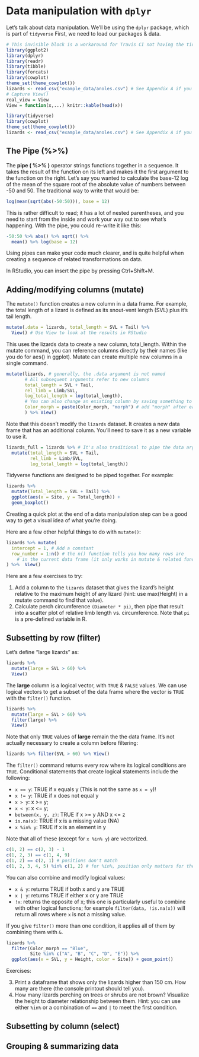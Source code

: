 # Data manipulation with `dplyr`

Let's talk about data manipulation.  We'll be using the `dplyr` package, which is part of `tidyverse` First, we need to load our packages & data. 

```r
# This invisible block is a workaround for Travis CI not having the tidyverse meta-package; 
library(ggplot2)
library(dplyr)
library(readr)
library(tibble)
library(forcats)
library(cowplot)
theme_set(theme_cowplot())
lizards <- read_csv("example_data/anoles.csv") # See Appendix A if you don't have this data
# Capture View()
real_view = View
View = function(x,...) knitr::kable(head(x))
```
```r
library(tidyverse) 
library(cowplot)
theme_set(theme_cowplot())
lizards <- read_csv("example_data/anoles.csv") # See Appendix A if you don't have this data
```

## The Pipe (%>%)

The **pipe ( %>% )** operator strings functions together in a sequence.  It takes the result of the function on its left and makes it the first argument to the function on the right. Let's say you wanted to calculate the base-12 log of the mean of the square root of the absolute value of numbers between -50 and 50. The traditional way to write that would be:

```r
log(mean(sqrt(abs(-50:50))), base = 12)
```
This is rather difficult to read; it has a lot of nested parentheses, and you need to start from the inside and work your way out to see what's happening.  With the pipe, you could re-write it like this:

```r
-50:50 %>% abs() %>% sqrt() %>% 
  mean() %>% log(base = 12)
```
Using pipes can make your code much clearer, and is quite helpful when creating a sequence of related transformations on data.

In RStudio, you can insert the pipe by pressing Ctrl+Shift+M.

## Adding/modifying columns (mutate)

The `mutate()` function creates a new column in a data frame. For example, the total length of a lizard is defined as its snout-vent length (SVL) plus it's tail length.  

```r
mutate(.data = lizards, total_length = SVL + Tail) %>% 
  View() # Use View to look at the results in RStudio
```

This uses the lizards data to create a new column, total_length. Within the mutate command, you can reference columns directly by their names (like you do for aes() in ggplot). Mutate can create multiple new columns in a single command.

```r
mutate(lizards, # generally, the .data argument is not named
       # All subsequent arguments refer to new columns
       total_length = SVL + Tail,
       rel_limb = Limb/SVL,
       log_total_length = log(total_length),
       # You can also change an existing column by saving something to its name
       Color_morph = paste(Color_morph, "morph") # add "morph" after each color
       ) %>% View()
```
Note that this doesn't modify the `lizards` dataset.  It creates a new data frame that has an additional column. You'll need to save it as a new variable to use it.

```r
lizards_full = lizards %>% # It's also traditional to pipe the data argument in
  mutate(total_length = SVL + Tail,
         rel_limb = Limb/SVL,
         log_total_length = log(total_length)) 
```

Tidyverse functions are designed to be piped together.  For example:

```r
lizards %>% 
  mutate(Total_length = SVL + Tail) %>% 
  ggplot(aes(x = Site, y = Total_length)) +
  geom_boxplot()
```

Creating a quick plot at the end of a data manipulation step can be a good way to get a visual idea of what you're doing.  

Here are a few other helpful things to do with `mutate()`:

```r
lizards %>% mutate(
  intercept = 1, # Add a constant
  row_number = 1:n() # the n() function tells you how many rows are 
    # in the current data frame (it only works in mutate & related functions)
) %>%  View()
```


Here are a few exercises to try:

 1. Add a column to the `lizards` dataset that gives the lizard's height relative to the maximum height of any lizard (hint: use max(Height) in a mutate command to find that value).  
 2. Calculate perch circumference `(Diameter * pi)`, then pipe that result into a scatter plot of relative limb length vs. circumference. Note that `pi` is a pre-defined variable in R.

## Subsetting by row (filter)

Let's define "large lizards" as:

```r
lizards %>% 
  mutate(large = SVL > 60) %>% 
  View()
```

The **large** column is a logical vector, with `TRUE` & `FALSE` values.  We can use logical vectors to get a subset of the data frame where the vector is `TRUE` with the `filter()` function.

```r
lizards %>%
  mutate(large = SVL > 60) %>% 
  filter(large) %>% 
  View()
```

Note that only `TRUE` values of **large** remain the the data frame. It's not actually necessary to create a column before filtering:

```r
lizards %>% filter(SVL > 60) %>% View()
```

The `filter()` command returns every row where its logical conditions are `TRUE`.  Conditional statements that create logical statements include the following:

 - `x == y`: TRUE if x equals y (This is not the same as `x = y`)!
 - `x != y`: TRUE if x does not equal y
 - `x > y`: x >= y; 
 - `x < y`: x <= y; 
 - `between(x, y, z)`: TRUE if x >= y AND x <= z
 - `is.na(x)`: TRUE if x is a missing value (NA)
 - `x %in% y`: TRUE if x is an element in y

Note that all of these (except for `x %in% y`) are vectorized.

```r
c(1, 2) == c(2, 3) - 1
c(1, 2, 3) == c(1, 4, 9)
c(1, 2) == c(2, 1) # positions don't match
c(1, 2, 3, 4, 5) %in% c(1, 2) # for %in%, position only matters for the left argument
```

You can also combine and modify logical values:

 - `x & y`: returns TRUE if both x and y are TRUE
 - `x | y`: returns TRUE if either x or y are TRUE
 - `!x`: returns the opposite of x; this one is particularly useful to combine with other logical functions; for example `filter(data, !is.na(x))` will return all rows where `x` is not a missing value.

If you give `filter()` more than one condition, it applies all of them by combining them with `&`.

```r
lizards %>% 
  filter(Color_morph == "Blue",
         Site %in% c("A", "B", "C", "D", "E")) %>% 
  ggplot(aes(x = SVL, y = Height, color = Site)) + geom_point()
```

Exercises:

 3. Print a dataframe that shows only the lizards higher than 150 cm. How many are there (the console printout should tell you).
 4. How many lizards perching on trees or shrubs are not brown? Visualize the height to diameter relationship between them. Hint: you can use either `%in%` or a combination of `==` and `|` to meet the first condition.
 
## Subsetting by column (select)






## Grouping & summarizing data